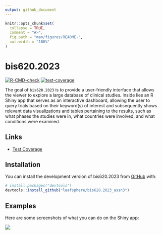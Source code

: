 ```yaml
---
output: github_document
---
```


<!-- README.md is generated from README.Rmd. Please edit that file -->

```r
knitr::opts_chunk$set(
  collapse = TRUE,
  comment = "#>",
  fig.path = "man/figures/README-",
  out.width = "100%"
)
```



# bis620.2023

<!-- badges: start -->
[![R-CMD-check](https://github.com/leafsphere/bis620.2023_assn3/actions/workflows/R-CMD-check.yaml/badge.svg)](https://github.com/leafsphere/bis620.2023_assn3/actions/workflows/R-CMD-check.yaml)
[![test-coverage](https://github.com/leafsphere/bis620.2023_assn3/actions/workflows/test-coverage.yaml/badge.svg)](https://github.com/leafsphere/bis620.2023_assn3/actions/workflows/test-coverage.yaml)
<!-- badges: end -->

The goal of `bis620.2023` is to provide a user-friendly interface that allows the viewer to explore a large database of clinical studies. Inside lies an R Shiny app that serves as an interactive dashboard, allowing the user to query trials based on their keyword(s) of interest and subsequently shows relevant data visualizations and tables pertaining to the results, such as what phases the studies were in, what countries were involved, and what conditions were examined. 

## Links

* [Test Coverage](https://github.com/leafsphere/bis620.2023_assn3/actions/workflows/test-coverage.yaml)

## Installation

You can install the development version of bis620.2023 from [GitHub](https://github.com/) with:

``` r
# install.packages("devtools")
devtools::install_github("leafsphere/bis620.2023_assn3")
```

## Examples

Here are some screenshots of what you can do on the Shiny app:

![](man/figures/endpoint_graph.png)

